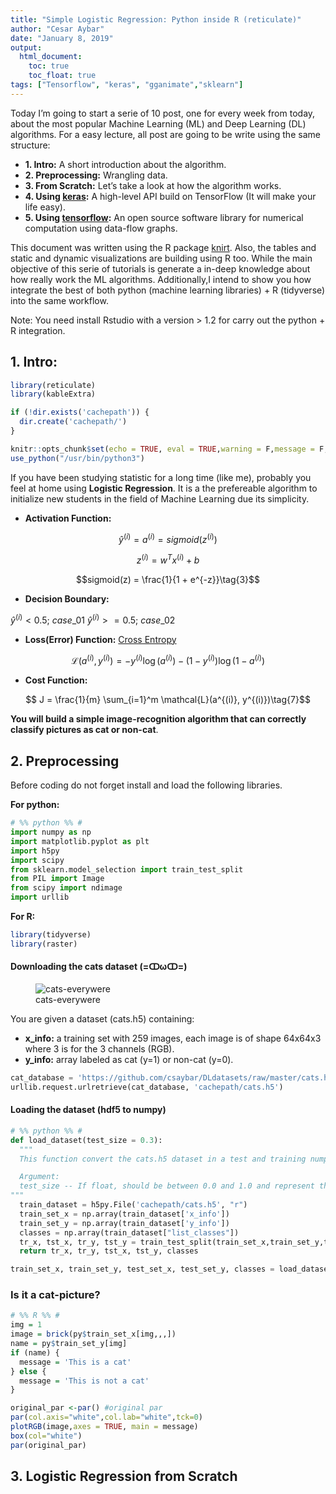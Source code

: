 ```yaml
---
title: "Simple Logistic Regression: Python inside R (reticulate)"
author: "Cesar Aybar"
date: "January 8, 2019"
output:
  html_document:
    toc: true
    toc_float: true
tags: ["Tensorflow", "keras", "gganimate","sklearn"]
---
```


Today I'm going to start a serie of 10 post, one for every week from today, about the most popular Machine Learning (ML) and Deep Learning (DL) algorithms. For a easy lecture, all post are going to be write using the same structure:

  - **1. Intro:** A short introduction about the algorithm.
  - **2. Preprocessing:** Wrangling data.
  - **3. From Scratch:** Let's take a look at how the algorithm works.
  - **4. Using [keras](https://keras.io/):** A high-level API build on TensorFlow (It will make your life easy).
  - **5. Using [tensorflow](https://www.tensorflow.org/?hl=en):** An open source software library for numerical computation using data-flow graphs.

This document was written using the R package [knirt](https://yihui.name/knitr/). Also, the tables and static and dynamic visualizations are building using R too. While the main objective of this serie of tutorials is generate a in-deep knowledge about how really work the ML algorithms. Additionally,I intend to show you how integrate the best of both python (machine learning libraries) + R (tidyverse) into the same workflow.

Note: You need install Rstudio with a version > 1.2 for carry out the python + R integration.

## 1. Intro:

```r
library(reticulate)
library(kableExtra)

if (!dir.exists('cachepath')) {
  dir.create('cachepath/')
}

knitr::opts_chunk$set(echo = TRUE, eval = TRUE,warning = F,message = F,cache.path = 'cachepath/')
use_python("/usr/bin/python3")
```
If you have been studying statistic for a long time (like me), probably you feel at home using **Logistic Regression**. It is a the prefereable algorithm to initialize new students in the field of Machine Learning due its simplicity.

- **Activation Function:** 

$$\hat{y}^{(i)} = a^{(i)} = sigmoid(z^{(i)})\tag{1}$$ 

$$z^{(i)} = w^T x^{(i)} + b \tag{2}$$

$$sigmoid(z) = \frac{1}{1 + e^{-z}}\tag{3}$$


- **Decision Boundary:** 

$\hat{y}^{(i)} < 0.5\tag{4};\ case\_01$
$\hat{y}^{(i)} >= 0.5;\ case\_02 \tag{5}$

- **Loss(Error) Function:** [Cross Entropy](https://en.wikipedia.org/wiki/Cross_entropy)

$$ \mathcal{L}(a^{(i)}, y^{(i)}) =  - y^{(i)}  \log(a^{(i)}) - (1-y^{(i)} )  \log(1-a^{(i)})\tag{6}$$

- **Cost Function:** 

$$ J = \frac{1}{m} \sum_{i=1}^m \mathcal{L}(a^{(i)}, y^{(i)})\tag{7}$$

**You will build a simple image-recognition algorithm that can correctly classify pictures as cat or non-cat**.

## 2. Preprocessing

Before coding do not forget install and load the following libraries.

**For python:**

```python
# %% python %% #
import numpy as np
import matplotlib.pyplot as plt
import h5py
import scipy
from sklearn.model_selection import train_test_split
from PIL import Image
from scipy import ndimage
import urllib
```

**For R:**

```r
library(tidyverse)
library(raster)
```

#### Downloading the cats dataset  (=ↀωↀ=)

![cats-everywere](../ML/cats.webp)

You are given a dataset (cats.h5) containing:

  - **x_info:** a training set with 259 images, each image is of shape 64x64x3 where 3 is for the 3 channels (RGB).
  - **y_info:** array labeled as cat (y=1) or non-cat (y=0).

```python
cat_database = 'https://github.com/csaybar/DLdatasets/raw/master/cats.hdf5'
urllib.request.urlretrieve(cat_database, 'cachepath/cats.h5')
```

#### Loading the dataset (hdf5 to numpy)

```python
# %% python %% #
def load_dataset(test_size = 0.3):
  """
  This function convert the cats.h5 dataset in a test and training numpy array.

  Argument:
  test_size -- If float, should be between 0.0 and 1.0 and represent the proportion of the dataset to include in the test split.
"""
  train_dataset = h5py.File('cachepath/cats.h5', "r")
  train_set_x = np.array(train_dataset['x_info'])
  train_set_y = np.array(train_dataset['y_info'])
  classes = np.array(train_dataset["list_classes"]) 
  tr_x, tst_x, tr_y, tst_y = train_test_split(train_set_x,train_set_y,test_size = test_size)
  return tr_x, tr_y, tst_x, tst_y, classes

train_set_x, train_set_y, test_set_x, test_set_y, classes = load_dataset()
```

### Is it a cat-picture?

```r
# %% R %% #
img = 1
image = brick(py$train_set_x[img,,,])
name = py$train_set_y[img]
if (name) {
  message = 'This is a cat'
} else {
  message = 'This is not a cat'
}

original_par <-par() #original par
par(col.axis="white",col.lab="white",tck=0)
plotRGB(image,axes = TRUE, main = message)
box(col="white")
par(original_par) 
```


## 3. Logistic Regression from Scratch


